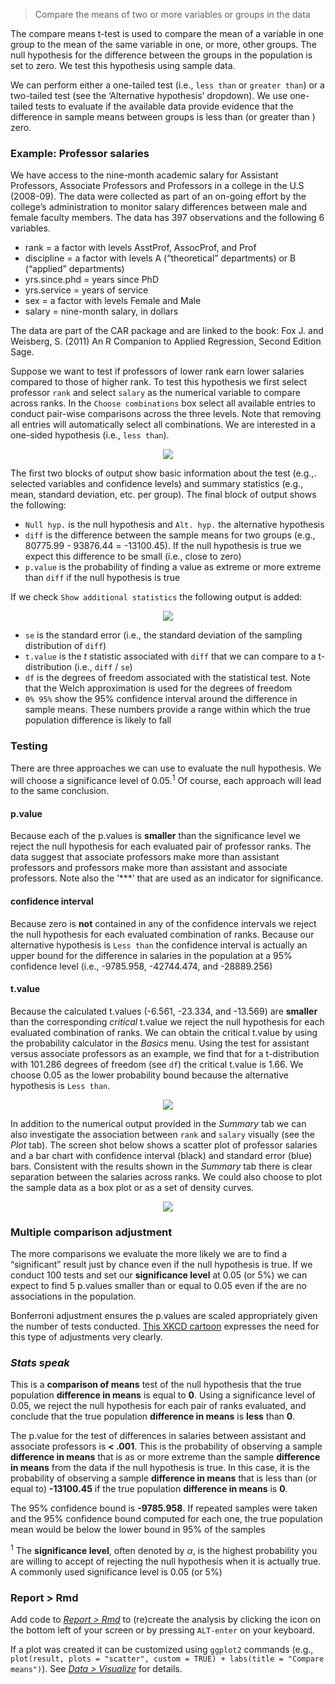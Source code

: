 > Compare the means of two or more variables or groups in the data

The compare means t-test is used to compare the mean of a variable in one group to the mean of the same variable in one, or more, other groups. The null hypothesis for the difference between the groups in the population is set to zero. We test this hypothesis using sample data.

We can perform either a one-tailed test (i.e., `less than` or `greater than`) or a two-tailed test (see the 'Alternative hypothesis' dropdown). We use one-tailed tests to evaluate if the available data provide evidence that the difference in sample means between groups is less than (or greater than ) zero.

### Example: Professor salaries

We have access to the nine-month academic salary for Assistant Professors, Associate Professors and Professors in a college in the U.S (2008-09). The data were collected as part of an on-going effort by the college's administration to monitor salary differences between male and female faculty members. The data has 397 observations and the following 6 variables.

- rank = a factor with levels AsstProf, AssocProf, and Prof
- discipline = a factor with levels A ("theoretical" departments) or B ("applied" departments)
- yrs.since.phd = years since PhD
- yrs.service = years of service
- sex = a factor with levels Female and Male
- salary = nine-month salary, in dollars

The data are part of the CAR package and are linked to the book:  Fox J. and Weisberg, S. (2011) An R Companion to Applied Regression, Second Edition Sage.

Suppose we want to test if professors of lower rank earn lower salaries compared to those of higher rank. To test this hypothesis we first select professor `rank` and select `salary` as the numerical variable to compare across ranks. In the `Choose combinations` box select all available entries to conduct pair-wise comparisons across the three levels. Note that removing all entries will automatically select all combinations. We are interested in a one-sided hypothesis (i.e., `less than`).

<p align="center"><img src="https://radiant-rstats.github.io/docs/basics/figures_basics//compare_means_summary.png"></p>

The first two blocks of output show basic information about the test (e.g.,. selected variables and confidence levels) and summary statistics (e.g., mean, standard deviation, etc. per group). The final block of output shows the following:

* `Null hyp.` is the null hypothesis and `Alt. hyp.` the alternative hypothesis
* `diff` is the difference between the sample means for two groups (e.g., 80775.99 - 93876.44 = -13100.45). If the null hypothesis is true we expect this difference to be small (i.e., close to zero)
* `p.value` is the probability of finding a value as extreme or more extreme than `diff` if the null hypothesis is true

If we check `Show additional statistics` the following output is added:

<p align="center"><img src="https://radiant-rstats.github.io/docs/basics/figures_basics//compare_means_summary_additional.png"></p>

* `se` is the standard error (i.e., the standard deviation of the sampling distribution of `diff`)
* `t.value` is the _t_ statistic associated with `diff` that we can compare to a t-distribution (i.e., `diff` / `se`)
* `df` is the degrees of freedom associated with the statistical test. Note that the Welch approximation is used for the degrees of freedom
* `0% 95%` show the 95% confidence interval around the difference in sample means. These numbers provide a range within which the true population difference is likely to fall

### Testing

There are three approaches we can use to evaluate the null hypothesis. We will choose a significance level of 0.05.<sup>1</sup> Of course, each approach will lead to the same conclusion.

#### p.value

Because each of the p.values is **smaller** than the significance level we reject the null hypothesis for each evaluated pair of professor ranks. The data suggest that associate professors make more than assistant professors and professors make more than assistant and associate professors. Note also the '***' that are used as an indicator for significance.

#### confidence interval

Because zero is **not** contained in any of the confidence intervals we reject the null hypothesis for each evaluated combination of ranks. Because our alternative hypothesis is `Less than` the confidence interval is actually an upper bound for the difference in salaries in the population at a 95% confidence level (i.e., -9785.958, -42744.474, and -28889.256)

#### t.value

Because the calculated t.values (-6.561, -23.334, and -13.569) are **smaller** than the corresponding _critical_ t.value we reject the null hypothesis for each evaluated combination of ranks. We can obtain the critical t.value by using the probability calculator in the _Basics_ menu. Using the test for assistant versus associate professors as an example, we find that for a t-distribution with 101.286 degrees of freedom (see `df`) the critical t.value is 1.66. We choose 0.05 as the lower probability bound because the alternative hypothesis is `Less than`.

<p align="center"><img src="https://radiant-rstats.github.io/docs/basics/figures_basics//compare_means_prob_calc.png"></p>

In addition to the numerical output provided in the _Summary_ tab we can also investigate the association between `rank` and `salary` visually (see the _Plot_ tab). The screen shot below shows a scatter plot of professor salaries and a bar chart with confidence interval (black) and standard error (blue) bars. Consistent with the results shown in the _Summary_ tab there is clear separation between the salaries across ranks. We could also choose to plot the sample data as a box plot or as a set of density curves.

<p align="center"><img src="https://radiant-rstats.github.io/docs/basics/figures_basics//compare_means_plot.png"></p>

### Multiple comparison adjustment

The more comparisons we evaluate the more likely we are to find a "significant" result just by chance even if the null hypothesis is true. If we conduct 100 tests and set our **significance level** at 0.05 (or 5%) we can expect to find 5 p.values smaller than or equal to 0.05 even if the are no associations in the population.

Bonferroni adjustment ensures the p.values are scaled appropriately given the number of tests conducted. <a href="https://xkcd.com/882/" target="blank">This XKCD cartoon</a> expresses the need for this type of adjustments very clearly.

### _Stats speak_

This is a **comparison of means** test of the null hypothesis that the true population **difference in means** is equal to **0**. Using a significance level of 0.05, we reject the null hypothesis for each pair of ranks evaluated, and conclude that the true population **difference in means** is **less** than **0**.

The p.value for the test of differences in salaries between assistant and associate professors is **< .001**. This is the probability of observing a sample **difference in means** that is as or more extreme than the sample **difference in means** from the data if the null hypothesis is true. In this case, it is the probability of observing a sample **difference in means** that is less than (or equal to) **-13100.45** if the true population **difference in means** is **0**.

The 95% confidence bound is **-9785.958**. If repeated samples were taken and the 95% confidence bound computed for each one, the true population mean would be below the lower bound in 95% of the samples

<sup>1</sup> The **significance level**, often denoted by $\alpha$, is the highest probability you are willing to accept of rejecting the null hypothesis when it is actually true. A commonly used significance level is 0.05 (or 5%)

### Report > Rmd

Add code to <a href="https://radiant-rstats.github.io/docs/data/report.html" target="_blank">_Report > Rmd_</a> to (re)create the analysis by clicking the <i title="report results" class="fa fa-edit"></i> icon on the bottom left of your screen or by pressing `ALT-enter` on your keyboard. 

If a plot was created it can be customized using `ggplot2` commands (e.g., `plot(result, plots = "scatter", custom = TRUE) + labs(title = "Compare means")`). See <a href="https://radiant-rstats.github.io/docs/data/visualize.html" target="_blank">_Data > Visualize_</a> for details.

